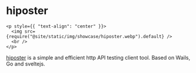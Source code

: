 # hiposter

```mdx-code-block
<p style={{ "text-align": "center" }}>
  <img src={require("@site/static/img/showcase/hiposter.webp").default} />
  <br />
</p>
```

[hiposter](https://github.com/obity/hiposter) is a simple and efficient http API testing client tool. Based on Wails, Go and sveltejs.